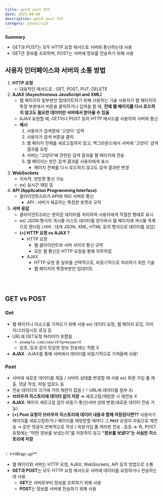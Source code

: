 ```yaml
---
title: get과 post 차이
date: 2023-09-04
description: get과 post 차이
category: javascript
---
```


<aside>

**Summary**

- GET과 POST는 모두 HTTP 요청 메서드로 서버와 통신하는데 사용
- GET은 정보를 조회하며, POST는 서버에 정보를 전송하기 위해 사용

</aside>

## 사용자 인터페이스와 서버의 소통 방법

1. **HTTP 요청**
   - 대표적인 메서드로 : GET, POST, PUT, DELETE
2. **AJAX (Asynchronous JavaScript and XML)**
   - 웹 페이지의 일부분만 업데이트하기 위해 사용하는 기술
     사용자가 웹 페이지의 특정 부분에서 버튼을 클릭하거나 입력을 할 때, **전체 웹 페이지를 다시 로드하지 않고도 필요한 데이터만 서버에서 받아올 수 있음**
   - AJAX 요청할 때, GET이나 POST 등의 HTTP 메서드를 사용하여 서버와 통신
   - **예시**
     1. 사용자가 검색창에 '고양이' 입력
     2. 사용자가 검색 버튼을 클릭
     3. 웹 페이지 전체를 새로고침하지 않고, 백그라운드에서 서버에 '고양이' 검색 결과를 요청
     4. 서버는 '고양이'에 관련된 검색 결과를 웹 페이지에 전송
     5. 웹 페이지는 받은 검색 결과를 사용자에게 표시
        - 페이지 전체를 다시 로드하지 않고도 검색 결과만 변경
3. **WebSockets**
   - 지속적, 양방향 통신 가능
   - ex) 실시간 채팅 등
4. **API (Application Programming Interface)**
   - 클라이언트(UI)가 API에 따라 서버와 통신
     - API : 서버가 제공하는 특정한 포맷과 규칙
5. **서버 응답**
   - 클라이언트(UI)는 받아온 데이터를 처리하여 사용자에게 적절한 형태로 표시
   - ex) JSON 형식의 게시물 리스트 데이터를 받아와서 웹 페이지에 게시물 목록으로 렌더링
     (서버 : 대개 JSON, XML, HTML 등의 형식으로 데이터를 응답)
   - **(+) HTTP 요청 vs AJAX ?**
     - HTTP 요청
       - 웹 클라이언트와 서버 사이의 통신 규약
       - 모든 웹 통신은 HTTP 요청을 통해 이루어짐
     - AJAX
       - HTTP 요청 중 일부를 선택적으로, 비동기적으로 처리하기 위한 기술
       - 웹 페이지의 특정부분만 업데이트

<br />
<br />

## GET vs POST

### Get

- 웹 페이지나 리소스를 가져오기 위해 사용
  ex) 데이터 요청, 웹 페이지 로딩, 이미지/스타일시트 로딩 등
- URL에 GET요청 파라미터 포함됨
  - `example.com/search?q=keyword`
  - 암호, 등과 같이 민감한 정보 전송에는 적합 X
- **AJAX** : AJAX를 통해 서버에서 데이터를 비동기적으로 가져올때 사용!

### Post

- 서버에 새로운 데이터를 제출 / 서버의 상태를 변경할 때 사용
  ex) 회원 가입 폼 제출, 댓글 작성, 파일 업로드 등
- 전송 데이터의 크기에 거의 제한이 없음
  ( **∵** URL에 데이터를 첨부 X)
- **브라우저 히스토리에 데이터 없이 저장** ⇒ 새로고침/재방문 시 재전송 X
- **AJAX**: 페이지 새로고침 없이 비동기 통신(서버 상태 변경/새로운 데이터 전송 가능)
- **(+) Post 요청이 브라우저 히스토리에 데이터 내용과 함께 저장된다면??**
  사용자가 페이지를 새로고침하거나 페이지를 재방문할 때마다 그 **`POST`** 요청이 자동으로 재전송
  → 같은 댓글이 반복적으로 작성 / 회원가입 폼 여러번 전송 ..등등
  ⇒ 즉, POST 요청에는 “어떤 정보를 보냈는지”를 저장하지 않고 **“정보를 보냈다”는 사실만 히스토리에 저장**

<br />
<aside>
💡 **Wrap-up**

- 웹 페이지와 서버는 HTTP 요청, AJAX, WebSockets, API 등의 방법으로 소통
- **GET과 POST**는 모두 HTTP 요청 메서드로 서버에 데이터를 요청하거나 전송하는데 사용
  - **GET**은 서버로부터 정보를 조회하기 위해 사용
  - **POST**는 정보를 서버에 전송하기 위해 사용

</aside>
